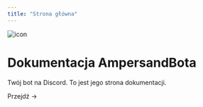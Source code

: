 ```yaml
---
title: "Strona główna"
---
```



<div className={styles.contentContainer}>
  <Image
    src="https://cdn.discordapp.com/avatars/645314415578841101/80aa7d2c39e4fa10cf8141d0154093e6.png?size=4096"
    alt="icon"
    width={64}
    height={64}
    style={{
      borderRadius: "18px",
    }}
  />
  <h1 className={`${styles.headline} ${Inter.className}`}>
    Dokumentacja AmpersandBota
  </h1>
  <p>Twój bot na Discord. To jest jego strona dokumentacji.</p>
  <Link href="/docs/intro" className={styles.cta}>
    Przejdź <span>→</span>
  </Link>
</div>
